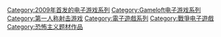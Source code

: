 {{cat main}}

{{DEFAULTSORT:Modern Combat}}
[[Category:2009年首发的电子游戏系列|Category:2009年首发的电子游戏系列]]
[[Category:Gameloft电子游戏系列|Category:Gameloft电子游戏系列]]
[[Category:第一人称射击游戏|Category:第一人称射击游戏]]
[[Category:電子遊戲系列|Category:電子遊戲系列]]
[[Category:戰爭电子遊戲|Category:戰爭电子遊戲]]
[[Category:恐怖主义题材作品|Category:恐怖主义题材作品]]
